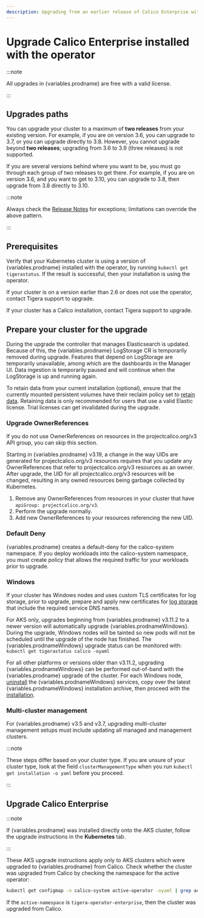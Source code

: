 ```yaml
---
description: Upgrading from an earlier release of Calico Enterprise with the operator.
---
```



# Upgrade Calico Enterprise installed with the operator

:::note

All upgrades in {variables.prodname} are free with a valid license.

:::

## Upgrades paths

You can upgrade your cluster to a maximum of **two releases** from your existing version. For example, if you are on version 3.6, you can upgrade to 3.7, or you can upgrade directly to 3.8. However, you cannot upgrade beyond **two releases**; upgrading from 3.6 to 3.9 (three releases) is not supported.

If you are several versions behind where you want to be, you must go through each group of two releases to get there. For example, if you are on version 3.6, and you want to get to 3.10, you can upgrade to 3.8, then upgrade from 3.8 directly to 3.10.

:::note

Always check the [Release Notes](../../../../release-notes/index.mdx) for exceptions; limitations can override the above pattern.

:::

## Prerequisites

Verify that your Kubernetes cluster is using a version of {variables.prodname} installed with the operator, by running
`kubectl get tigerastatus`. If the result is successful, then your installation is using the operator.

If your cluster is on a version earlier than 2.6 or does not use the operator, contact Tigera support to upgrade.

If your cluster has a Calico installation, contact Tigera support to upgrade.

## Prepare your cluster for the upgrade

During the upgrade the controller that manages Elasticsearch is updated. Because of this, the {variables.prodname} LogStorage
CR is temporarily removed during upgrade. Features that depend on LogStorage are temporarily unavailable, among which
are the dashboards in the Manager UI. Data ingestion is temporarily paused and will continue when the LogStorage is
up and running again.

To retain data from your current installation (optional), ensure that the currently mounted persistent volumes
have their reclaim policy set to [retain data](https://kubernetes.io/docs/tasks/administer-cluster/change-pv-reclaim-policy/).
Retaining data is only recommended for users that use a valid Elastic license. Trial licenses can get invalidated during
the upgrade.

### Upgrade OwnerReferences

If you do not use OwnerReferences on resources in the projectcalico.org/v3 API group, you can skip this section.

Starting in {variables.prodname} v3.19, a change in the way UIDs are generated for projectcalico.org/v3 resources requires that you update any OwnerReferences
that refer to projectcalico.org/v3 resources as an owner. After upgrade, the UID for all projectcalico.org/v3 resources will be changed, resulting in any
owned resources being garbage collected by Kubernetes.

1. Remove any OwnerReferences from resources in your cluster that have `apiGroup: projectcalico.org/v3`.
1. Perform the upgrade normally.
1. Add new OwnerReferences to your resources referencing the new UID.

### Default Deny

{variables.prodname} creates a default-deny for the calico-system namespace. If you deploy workloads into the calico-system namespace, you must create policy that allows the required traffic for your workloads prior to upgrade.

### Windows

If your cluster has Windows nodes and uses custom TLS certificates for log storage, prior to upgrade, prepare and apply new certificates for [log storage](../../../../operations/comms/log-storage-tls.mdx) that include the required service DNS names.

For AKS only, upgrades beginning from {variables.prodname} v3.11.2 to a newer version will automatically upgrade {variables.prodnameWindows}. During the upgrade, Windows nodes will be tainted so new pods will not be scheduled until the upgrade of the node has finished. The {variables.prodnameWindows} upgrade status can be monitored with: `kubectl get tigerastatus calico -oyaml`

For all other platforms or versions older than v3.11.2, upgrading {variables.prodnameWindows} can be performed out-of-band with the {variables.prodname} upgrade of the cluster. For each Windows node, [uninstall](../../../install-on-clusters/windows-calico/manual-install/maintain.mdx#uninstall-calico-enterprise-for-windows-from-windows-nodes) the {variables.prodnameWindows} services, copy over the latest {variables.prodnameWindows} installation archive, then proceed with the [installation](../../../install-on-clusters/windows-calico/manual-install/quickstart.mdx#install-calico-enterprise-for-windows-manually).

### Multi-cluster management

For {variables.prodname} v3.5 and v3.7, upgrading multi-cluster management setups must include updating all managed and management clusters.

:::note

These steps differ based on your cluster type. If you are unsure of your cluster type, look at the field `clusterManagementType` when you run `kubectl get installation -o yaml` before you proceed.

:::

## Upgrade Calico Enterprise

<Tabs>
<TabItem label="Kubernetes" value="Kubernetes-0">

<UpgradeOperatorSimple upgradeFrom='Enterprise' />

</TabItem>
<TabItem label="AKS" value="AKS-1">

:::note

If {variables.prodname} was installed directly onto the AKS cluster, follow the upgrade instructions in the **Kubernetes** tab.

:::

These AKS upgrade instructions apply only to AKS clusters which were upgraded to
{variables.prodname} from Calico. Check whether the cluster was upgraded from Calico by
checking the namespace for the active operator:

```bash
kubectl get configmap -n calico-system active-operator -oyaml | grep active-namespace
```

If the `active-namespace` is `tigera-operator-enterprise`, then the cluster was
upgraded from Calico.

<UpgradeOperatorSimple
  upgradeFrom='Enterprise'
  provider='AKS'
/>

</TabItem>

</Tabs>
